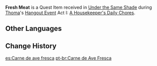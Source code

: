 {{Item Infobox
|id           = 101602
|image        = Item Fowl.png
|type         = Quest Items
|description  = Food that [[Thoma]] has prepared for the stray cats and dogs. This should go like hotcakes.
|source1      = [[Under the Same Shade]]
|related_type = Variant
|related_item = Fowl
}}
'''Fresh Meat''' is a Quest Item received in [[Under the Same Shade]] during [[Thoma]]'s [[Hangout Event]] Act I: [[A Housekeeper's Daily Chores]].

==Other Languages==
{{Other Languages
|default_hidden = 1
|en      = Fresh Meat
|zhs     = 新鲜的禽肉
|zhs_rm  = Xīnxiān de Qínròu
|zht     = 新鮮的禽肉
|zht_rm  = Xīnxiān de Qínròu
|ja      = 新鮮な鳥肉
|ja_rm   = Shinsen na Toriniku
|ko      = 신선한 새고기
|ko_rm   = Sinseonhan Saegogi
|es      = Carne de ave fresca
|fr      = Volaille fraîche
|ru      = Свежая птица
|th      = Fowl สด ๆ
|th_rm   = Fowl Sot-sot
|vi      = Thịt Gia Cầm Tươi
|de      = Frisches rohes Geflügel
|id      = Fowl Segar Khas Thoma
|pt      = Carne de Ave Fresca
|tr      = Taze Et
|it      = Carne fresca
}}

==Change History==
{{Change History|2.2}}

[[es:Carne de ave fresca]]
[[pt-br:Carne de Ave Fresca]]